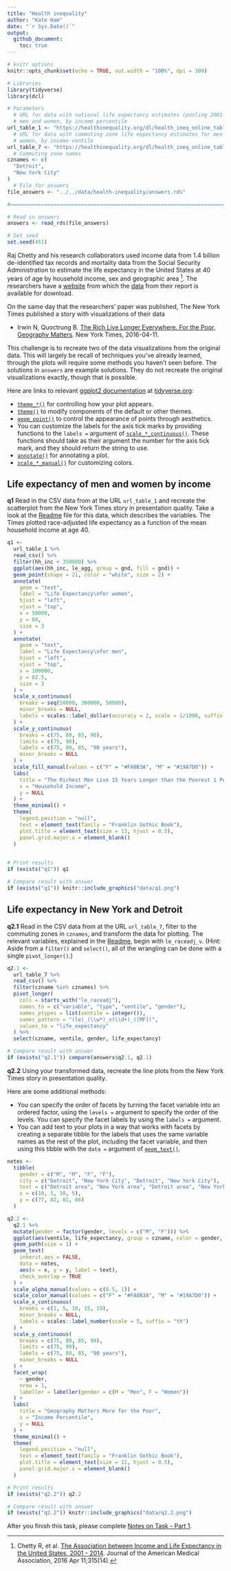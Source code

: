 ```yaml
---
title: "Health inequality"
author: "Kate Ham"
date: "`r Sys.Date()`"
output: 
  github_document:
    toc: true
---
```


```r
# knitr options
knitr::opts_chunk$set(echo = TRUE, out.width = "100%", dpi = 300)
```

```r
# Libraries
library(tidyverse)
library(dcl)

# Parameters
  # URL for data with national life expectancy estimates (pooling 2001-14) for
  # men and women, by income percentile
url_table_1 <- "https://healthinequality.org/dl/health_ineq_online_table_1.csv"
  # URL for data with commuting zone life expectancy estimates for men and
  # women, by income ventile
url_table_7 <- "https://healthinequality.org/dl/health_ineq_online_table_7.csv"
  # Commuting zone names
cznames <- c(
  "Detroit",
  "New York City"
)
  # File for answers
file_answers <- "../../data/health-inequality/answers.rds"

#===============================================================================

# Read in answers
answers <- read_rds(file_answers)

# Set seed
set.seed(451)
```

Raj Chetty and his research collaborators used income data from 1.4 billion de-identified tax records and mortality data from the Social Security Administration to estimate the life expectancy in the United States at 40 years of age by household income, sex and geographic area [^1]. The researchers have a [website](https://healthinequality.org/) from which the [data](https://healthinequality.org/data/) from their report is available for download.

On the same day that the researchers' paper was published, The New York Times
published a story with visualizations of their data

* Irwin N, Quoctrung B. [The Rich Live Longer Everywhere. For the Poor, Geography
Matters](https://www.nytimes.com/interactive/2016/04/11/upshot/for-the-poor-geography-is-life-and-death.html).
New York Times, 2016-04-11.

This challenge is to recreate two of the data visualizations from the original data. This will largely be recall of techniques you've already learned, through the plots will require some methods you haven't seen before. The solutions in `answers` are example solutions. They do not recreate the original visualizations exactly, though that is possible.

Here are links to relevant [ggplot2 documentation](http://ggplot2.tidyverse.org/reference/index.html) at [tidyverse.org](http://tidyverse.org/):

* [`theme_*()`](http://ggplot2.tidyverse.org/reference/ggtheme.html) for controlling how your plot appears.
* [`theme()`](http://ggplot2.tidyverse.org/reference/theme.html) to modify components of the default or other themes.
* [`geom_point()`](https://ggplot2.tidyverse.org/reference/geom_point.html) to control the appearance of points through aesthetics.
* You can customize the labels for the axis tick marks by providing functions to the `labels =` argument of [`scale_*_continuous()`](http://ggplot2.tidyverse.org/reference/scale_continuous.html). These functions should take as their argument the number for the axis tick mark, and they should return the string to use.
* [`annotate()`](https://ggplot2.tidyverse.org/reference/annotate.html) for annotating a plot.
* [`scale_*_manual()`](http://ggplot2.tidyverse.org/reference/scale_manual.html) for customizing colors.

## Life expectancy of men and women by income

__q1__ Read in the CSV data from at the URL `url_table_1` and recreate the scatterplot from the New York Times story in presentation quality. Take a look at the [Readme](https://healthinequality.org/dl/health_ineq_online_table_1_readme.pdf) file for this data, which describes the variables. The Times plotted race-adjusted life expectancy as a function of the mean household income at age 40.


```r
q1 <- 
  url_table_1 %>% 
  read_csv() %>% 
  filter(hh_inc < 350000) %>% 
  ggplot(aes(hh_inc, le_agg, group = gnd, fill = gnd)) +
  geom_point(shape = 21, color = "white", size = 2) +
  annotate(
    geom = "text",
    label = "Life Expectancy\nfor women",
    hjust = "left",
    vjust = "top",
    x = 50000,
    y = 88,
    size = 3
  ) +
  annotate(
    geom = "text",
    label = "Life Expectancy\nfor men",
    hjust = "left",
    vjust = "top",
    x = 100000,
    y = 82.5,
    size = 3
  ) +
  scale_x_continuous(
    breaks = seq(50000, 300000, 50000),
    minor_breaks = NULL,
    labels = scales::label_dollar(accuracy = 2, scale = 1/1000, suffix = "k")
  ) +
  scale_y_continuous(
    breaks = c(75, 80, 85, 90),
    limits = c(75, 90),
    labels = c(75, 80, 85, "90 years"),
    minor_breaks = NULL
  ) +
  scale_fill_manual(values = c("F" = "#FA0B3A", "M" = "#19A7D0")) +
  labs(
    title = "The Richest Men Live 15 Years Longer than the Poorest 1 Percent",
    x = "Household Income",
    y = NULL
  ) +
  theme_minimal() +
  theme(
    legend.position = "null",
    text = element_text(family = "Franklin Gothic Book"),
    plot.title = element_text(size = 13, hjust = 0.5),
    panel.grid.major.x = element_blank()
  )
  

# Print results
if (exists("q1")) q1

# Compare result with answer
if (exists("q1")) knitr::include_graphics("data/q1.png")
```

## Life expectancy in New York and Detroit

__q2.1__ Read in the CSV data from at the URL `url_table_7`, filter to the commuting zones in `cznames`, and transform the data for plotting. The relevant variables, explained in the [Readme](https://healthinequality.org/dl/health_ineq_online_table_7_readme.pdf), begin with `le_raceadj_v`. (Hint: Aside from a `filter()` and `select()`, all of the wrangling can be done with a single `pivot_longer()`.)

```r
q2.1 <-
  url_table_7 %>% 
  read_csv() %>% 
  filter(czname %in% cznames) %>% 
  pivot_longer(
    cols = starts_with("le_raceadj"),
    names_to = c("variable", "type", "ventile", "gender"),
    names_ptypes = list(ventile = integer()),
    names_pattern = "(le)_(\\w*)_v(\\d+)_([MF])",
    values_to = "life_expectancy"
  ) %>% 
  select(czname, ventile, gender, life_expectancy)

# Compare result with answer
if (exists("q2.1")) compare(answers$q2.1, q2.1)
```

__q2.2__ Using your transformed data, recreate the line plots from the New York Times story in presentation quality.

Here are some additional methods:

* You can specify the order of facets by turning the facet variable into an ordered factor, using the `levels =` argument to specify the order of the levels. You can specify the facet labels by using the `labels =` argument.
* You can add text to your plots in a way that works with facets by creating a separate tibble for the labels that uses the same variable names as the rest of the plot, including the facet variable, and then using this tibble with the `data =` argument of [`geom_text()`](http://ggplot2.tidyverse.org/reference/geom_text.html).

```r
notes <- 
  tibble(
    gender = c("M", "M", "F", "F"),
    city = c("Detroit", "New York City", "Detroit", "New York City"),
    text = c("Detroit area", "New York area", "Detroit area", "New York area"),
    x = c(10, 5, 10, 5), 
    y = c(77, 82, 81, 86)
  )

q2.2 <-
  q2.1 %>% 
  mutate(gender = factor(gender, levels = c("M", "F"))) %>% 
  ggplot(aes(ventile, life_expectancy, group = czname, color = gender, alpha = czname)) +
  geom_path(size = 1) +
  geom_text(
    inherit.aes = FALSE,
    data = notes,
    aes(x = x, y = y, label = text),
    check_overlap = TRUE
  ) +
  scale_alpha_manual(values = c(0.5, 1)) +
  scale_color_manual(values = c("F" = "#FA0B3A", "M" = "#19A7D0")) +
  scale_x_continuous(
    breaks = c(1, 5, 10, 15, 19),
    minor_breaks = NULL,
    labels = scales::label_number(scale = 5, suffix = "th")
  ) +
  scale_y_continuous(
    breaks = c(75, 80, 85, 90),
    limits = c(75, 90),
    labels = c(75, 80, 85, "90 years"),
    minor_breaks = NULL
  ) +
  facet_wrap(
    ~ gender, 
    nrow = 1,
    labeller = labeller(gender = c(M = "Men", F = "Women"))
  ) +
  labs(
    title = "Geography Matters More for the Poor",
    x = "Income Percentile",
    y = NULL
  ) +
  theme_minimal() +
  theme(
    legend.position = "null",
    text = element_text(family = "Franklin Gothic Book"),
    plot.title = element_text(size = 11, hjust = 0.5),
    panel.grid.major.x = element_blank()
  )

# Print results
if (exists("q2.2")) q2.2

# Compare result with answer
if (exists("q2.2")) knitr::include_graphics("data/q2.2.png")
```


[^1]: Chetty R, et al. [The Association between Income and Life Expectancy in the
United States, 2001 - 2014](https://healthinequality.org/documents/). Journal of
the American Medical Association, 2016 Apr 11;315(14).

After you finish this task, please complete [Notes on Task - Part 1](https://forms.gle/NdSN5Tye6EtMiXAm8).
